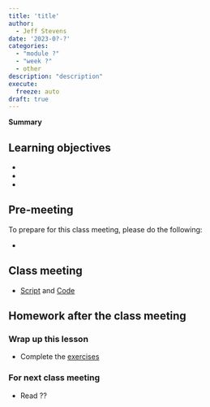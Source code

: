 ```yaml
---
title: 'title'
author:
  - Jeff Stevens
date: '2023-0?-?'
categories: 
  - "module ?"
  - "week ?"
  - other
description: "description"
execute:
  freeze: auto
draft: true
---
```


**Summary**

## Learning objectives

* 
* 
* 

## Pre-meeting

To prepare for this class meeting, please do the following:

* 

## Class meeting

* [Script](../../slides/.R){target="_blank"} and [Code](../../code/.html){target="_blank"}

## Homework after the class meeting
### Wrap up this lesson

* Complete the [exercises](https://its-ianr-shiny.unl.edu/users/jstevens5/dpavir2025/){target='_blank'}

### For next class meeting

* Read ??
